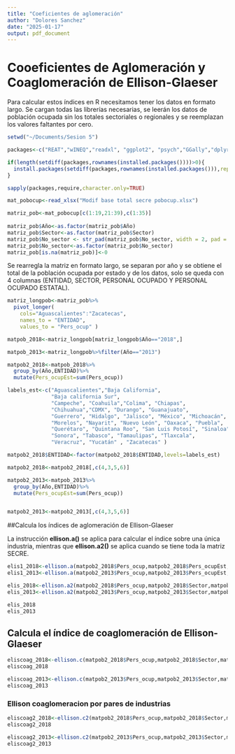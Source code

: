 ```yaml
---
title: "Coeficientes de aglomeración"
author: "Dolores Sanchez"
date: "2025-01-17"
output: pdf_document
---
```


# Cooeficientes de Aglomeración y Coaglomeración de Ellison-Glaeser

Para calcular estos índices en R necesitamos tener los datos en formato largo. 
Se cargan todas las librerías necesarias, se leerán los datos de población ocupada sin los totales sectoriales o regionales y se reemplazan los valores faltantes por cero.

```r
setwd("~/Documents/Sesion 5")

packages<-c("REAT","wINEQ","readxl", "ggplot2", "psych","GGally","dplyr","tidyverse","groupdata2","sf","spData" ,"spdep","mapview","colorRamps","fs","foreign","xlsx")

if(length(setdiff(packages,rownames(installed.packages())))>0){
  install.packages(setdiff(packages,rownames(installed.packages())),repos="http://cran.rstudio.com")
}

sapply(packages,require,character.only=TRUE)

mat_pobocup<-read_xlsx("Modif base total secre pobocup.xlsx")

matriz_pob<-mat_pobocup[c(1:19,21:39),c(1:35)]
 
matriz_pob$Año<-as.factor(matriz_pob$Año)
matriz_pob$Sector<-as.factor(matriz_pob$Sector)
matriz_pob$No_sector <- str_pad(matriz_pob$No_sector, width = 2, pad = "0")
matriz_pob$No_sector<-as.factor(matriz_pob$No_sector)
matriz_pob[is.na(matriz_pob)]<-0


```

Se rearregla la matriz en formato largo, se separan por año y se obtiene el total de la población ocupada por estado y de los datos, solo se queda con 4 columnas (ENTIDAD, SECTOR, PERSONAL OCUPADO Y PERSONAL OCUPADO ESTATAL). 

```r
matriz_longpob<-matriz_pob%>%
  pivot_longer(
    cols="Aguascalientes":"Zacatecas",
    names_to = "ENTIDAD",
    values_to = "Pers_ocup" )

matpob_2018<-matriz_longpob[matriz_longpob$Año=="2018",]

matpob_2013<-matriz_longpob%>%filter(Año=="2013")

matpob2_2018<-matpob_2018%>%
  group_by(Año,ENTIDAD)%>%
  mutate(Pers_ocupEst=sum(Pers_ocup))

labels_est<-c("Aguascalientes","Baja California", 
              "Baja california Sur", 
              "Campeche", "Coahuila","Colima", "Chiapas",
              "Chihuahua","CDMX", "Durango", "Guanajuato",
              "Guerrero", "Hidalgo", "Jalisco", "México", "Michoacán", 
              "Morelos", "Nayarit", "Nuevo León", "Oaxaca", "Puebla",
              "Querétaro", "Quintana Roo", "San Luis Potosí", "Sinaloa",
              "Sonora", "Tabasco", "Tamaulipas", "Tlaxcala", 
              "Veracruz", "Yucatán" , "Zacatecas" )     

matpob2_2018$ENTIDAD<-factor(matpob2_2018$ENTIDAD,levels=labels_est)

matpob2_2018<-matpob2_2018[,c(4,3,5,6)]

matpob2_2013<-matpob_2013%>%
  group_by(Año,ENTIDAD)%>%
  mutate(Pers_ocupEst=sum(Pers_ocup))


matpob2_2013<-matpob2_2013[,c(4,3,5,6)]

```

##Calcula los índices de aglomeración de  Ellison-Glaeser

La instrucción **ellison.a()** se aplica para calcular el índice sobre una única industria, mientras que **ellison.a2()** se aplica cuando se tiene toda la matriz SECRE.

```r

elis1_2018<-ellison.a(matpob2_2018$Pers_ocup,matpob2_2018$Pers_ocupEst,matpob2_2018$ENTIDAD)
elis1_2013<-ellison.a(matpob2_2013$Pers_ocup,matpob2_2013$Pers_ocupEst,matpob2_2013$ENTIDAD)

elis_2018<-ellison.a2(matpob2_2018$Pers_ocup,matpob2_2018$Sector,matpob2_2018$ENTIDAD)
elis_2013<-ellison.a2(matpob2_2013$Pers_ocup,matpob2_2013$Sector,matpob2_2013$ENTIDAD)

elis_2018
elis_2013

```

## Calcula el índice de coaglomeración de Ellison-Glaeser 


```r
eliscoag_2018<-ellison.c(matpob2_2018$Pers_ocup,matpob2_2018$Sector,matpob2_2018$ENTIDAD,matpob2_2018$Pers_ocupEst)
eliscoag_2018

eliscoag_2013<-ellison.c(matpob2_2013$Pers_ocup,matpob2_2013$Sector,matpob2_2013$ENTIDAD,matpob2_2013$Pers_ocupEst)
eliscoag_2013
```

### Ellison coaglomeracion por pares de industrias
```r
eliscoag2_2018<-ellison.c2(matpob2_2018$Pers_ocup,matpob2_2018$Sector,matpob2_2018$ENTIDAD,matpob2_2018$Pers_ocupEst)
eliscoag2_2018

eliscoag2_2013<-ellison.c2(matpob2_2013$Pers_ocup,matpob2_2013$Sector,matpob2_2013$ENTIDAD,matpob2_2013$Pers_ocupEst)
eliscoag2_2013

```


